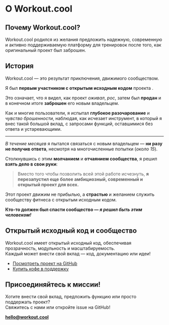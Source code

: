 
# О Workout.cool

## Почему Workout.cool?

Workout.cool родился из желания предложить надежную, современную и активно поддерживаемую платформу для тренировок после того, как оригинальный проект <WorkoutLol variant="muted" /> был заброшен.

## История

Workout.cool — это результат приключения, движимого сообществом.

Я был **первым участником с открытым исходным кодом** проекта <WorkoutLol variant="muted" />.

Это означает, что я видел, как проект *оживал*, *рос*, затем был **продан** и в конечном итоге **заброшен** его новым владельцем.

Как и многие пользователи, я испытал **глубокое разочарование** и *чувство брошенности*, наблюдая, как исчезает инструмент, в который я внес такой большой вклад, с запросами функций, оставшимися без ответа и устаревающими.

---

*В течение месяцев* я пытался связаться с новым владельцем — **ни разу не получив ответа**, несмотря на многочисленные попытки (*около 15*).

Столкнувшись с этим **молчанием** и **отчаянием сообщества**, я решил **взять дело в свои руки**:

> Вместо того чтобы позволить всей этой работе исчезнуть, **я перезапустил еще более амбициозный, современный и открытый проект для всех.**

Этот проект движим не прибылью, а **страстью** и желанием служить сообществу фитнеса с открытым исходным кодом.

**Кто-то должен был спасти сообщество — _я решил быть этим человеком!_**

## Открытый исходный код и сообщество

Workout.cool имеет открытый исходный код, обеспечивая прозрачность, модульность и масштабируемость.  
Каждый может внести свой вклад — код, документацию или идеи!

- [Посмотреть проект на GitHub](https://github.com/Snouzy/workout-cool)
- [Купить кофе в поддержку](https://ko-fi.com/workoutcool)

## Присоединяйтесь к миссии!

Хотите внести свой вклад, предложить функцию или просто поддержать проект?  
Свяжитесь с нами или откройте issue на GitHub!

**[hello@workout.cool](mailto:hello@workout.cool)**